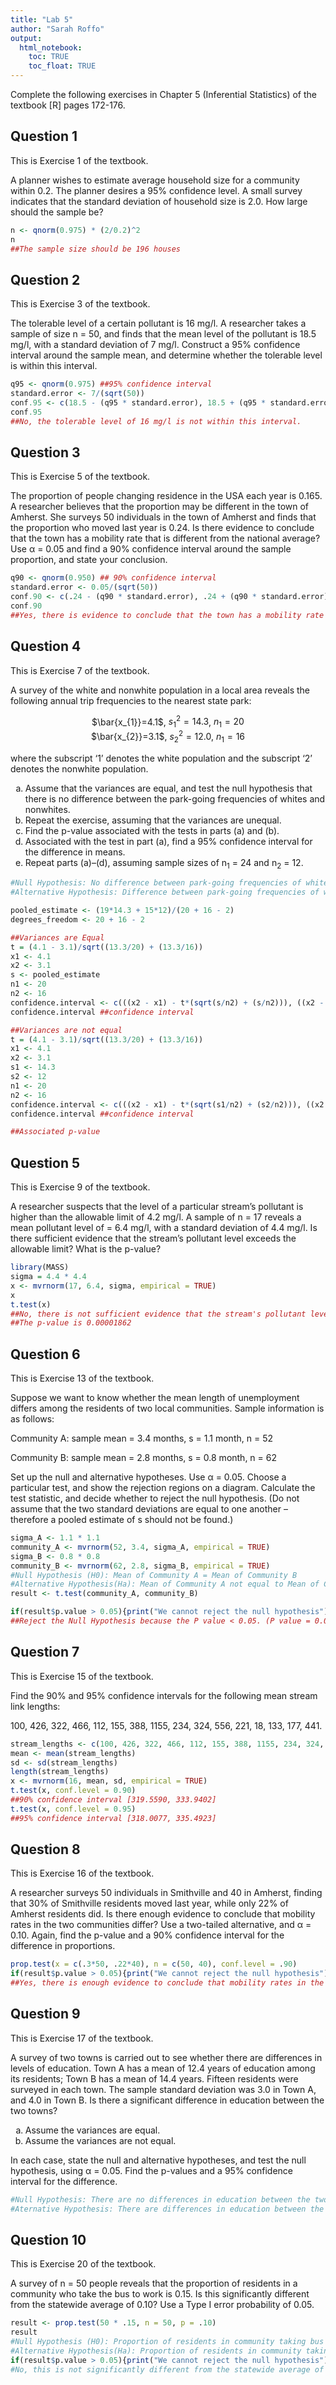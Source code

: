 ```yaml
---
title: "Lab 5"
author: "Sarah Roffo"
output:  
  html_notebook:
    toc: TRUE
    toc_float: TRUE
---
```


Complete the following exercises in Chapter 5 (Inferential Statistics) of the textbook [R] pages 172-176.

## Question 1 
This is Exercise 1 of the textbook.

A planner wishes to estimate average household size for a community within 0.2. The planner desires a 95% confidence level. A small survey indicates that the standard deviation of household size is 2.0. How large should the sample be?

```r
n <- qnorm(0.975) * (2/0.2)^2
n
##The sample size should be 196 houses
```



## Question 2 
This is Exercise 3 of the textbook.

The tolerable level of a certain pollutant is 16 mg/l. A researcher takes a sample of size n = 50, and finds that the mean level of the pollutant is 18.5 mg/l, with a standard deviation of 7 mg/l. Construct a 95% confidence interval around the sample mean, and determine whether the tolerable level is within this interval.

```r
q95 <- qnorm(0.975) ##95% confidence interval
standard.error <- 7/(sqrt(50))
conf.95 <- c(18.5 - (q95 * standard.error), 18.5 + (q95 * standard.error))
conf.95
##No, the tolerable level of 16 mg/l is not within this interval. 
```



## Question 3
This is Exercise 5 of the textbook.

The proportion of people changing residence in the USA each year is 0.165. A researcher believes that the proportion may be different in the town of Amherst. She surveys 50 individuals in the town of Amherst and finds that the proportion who moved last year is 0.24. Is there evidence to conclude that the town has a mobility rate that is different from the national average? Use α = 0.05 and find a 90% confidence interval around the sample proportion, and state your conclusion.

```r
q90 <- qnorm(0.950) ## 90% confidence interval
standard.error <- 0.05/(sqrt(50))
conf.90 <- c(.24 - (q90 * standard.error), .24 + (q90 * standard.error))
conf.90
##Yes, there is evidence to conclude that the town has a mobility rate that is different than the national average because the national average proportion of 0.165 is not within this interval. 
```


## Question 4 
This is Exercise 7 of the textbook.

A survey of the white and nonwhite population in a local area reveals the following annual trip frequencies to the nearest state park: 

<center>$\bar{x_{1}}=4.1$,   $s_{1}^{2} = 14.3$, $n_{1} = 20$</center>

<center>$\bar{x_{2}}=3.1$,   $s_{2}^{2} = 12.0$, $n_{1} = 16$</center>

where the subscript ‘1’ denotes the white population and the subscript ‘2’ denotes the nonwhite population. 

<ol type="a">
  <li>Assume that the variances are equal, and test the null hypothesis that there is no difference between the park-going frequencies of whites and nonwhites. </li>
  <li>Repeat the exercise, assuming that the variances are unequal. </li>
  <li>Find the p-value associated with the tests in parts (a) and (b). </li>
  <li>Associated with the test in part (a), find a 95% confidence interval for the difference in means. </li>
  <li>Repeat parts (a)–(d), assuming sample sizes of n<sub>1</sub> = 24 and n<sub>2</sub> = 12. </li>
</ol>


```r

#Null Hypothesis: No difference between park-going frequencies of whites and nonwhites
#Alternative Hypothesis: Difference between park-going frequencies of whites and nonwhites

pooled_estimate <- (19*14.3 + 15*12)/(20 + 16 - 2)
degrees_freedom <- 20 + 16 - 2

##Variances are Equal
t = (4.1 - 3.1)/sqrt((13.3/20) + (13.3/16))
x1 <- 4.1
x2 <- 3.1
s <- pooled_estimate
n1 <- 20
n2 <- 16
confidence.interval <- c(((x2 - x1) - t*(sqrt(s/n2) + (s/n2))), ((x2 - x1) + t*(sqrt(s/n2) + (s/n2))))
confidence.interval ##confidence interval

##Variances are not equal
t = (4.1 - 3.1)/sqrt((13.3/20) + (13.3/16))
x1 <- 4.1
x2 <- 3.1
s1 <- 14.3
s2 <- 12
n1 <- 20
n2 <- 16
confidence.interval <- c(((x2 - x1) - t*(sqrt(s1/n2) + (s2/n2))), ((x2 - x1) + t*(sqrt(s1/n2) + (s2/n2))))
confidence.interval ##confidence interval

##Associated p-value

```

## Question 5
This is Exercise 9 of the textbook.

A researcher suspects that the level of a particular stream’s pollutant is higher than the allowable limit of 4.2 mg/l. A sample of n = 17 reveals a mean pollutant level of = 6.4 mg/l, with a standard deviation of 4.4 mg/l. Is there sufficient evidence that the stream’s pollutant level exceeds the allowable limit? What is the p-value?

```r
library(MASS)
sigma = 4.4 * 4.4
x <- mvrnorm(17, 6.4, sigma, empirical = TRUE)
x
t.test(x)
##No, there is not sufficient evidence that the stream's pollutant level exceeds the allowable limit because the allowable limit of 4.2 mg/l is within the 95% confidenceinterval [4.137729, 8.662271]
##The p-value is 0.00001862
```


## Question 6
This is Exercise 13 of the textbook.

Suppose we want to know whether the mean length of unemployment differs among the residents of two local communities. Sample information is as follows: 

Community A: sample mean = 3.4 months,  s = 1.1 month,  n = 52 

Community B: sample mean = 2.8 months, s = 0.8 month,  n = 62 

Set up the null and alternative hypotheses. Use α = 0.05. Choose a particular test, and show the rejection regions on a diagram. Calculate the test statistic, and decide whether to reject the null hypothesis. (Do not assume that the two standard deviations are equal to one another – therefore a pooled estimate of s should not be found.)

```r
sigma_A <- 1.1 * 1.1
community_A <- mvrnorm(52, 3.4, sigma_A, empirical = TRUE)
sigma_B <- 0.8 * 0.8
community_B <- mvrnorm(62, 2.8, sigma_B, empirical = TRUE)
#Null Hypothesis (H0): Mean of Community A = Mean of Community B
#Alternative Hypothesis(Ha): Mean of Community A not equal to Mean of Community B
result <- t.test(community_A, community_B)

if(result$p.value > 0.05){print("We cannot reject the null hypothesis")} else {print("We reject the null hypothesis")}
##Reject the Null Hypothesis because the P value < 0.05. (P value = 0.0015)
```


## Question 7
This is Exercise 15 of the textbook.

Find the 90% and 95% confidence intervals for the following mean stream link lengths: 

100, 426, 322, 466, 112, 155, 388, 1155, 234, 324, 556, 221, 18, 133, 177, 441.
```r
stream_lengths <- c(100, 426, 322, 466, 112, 155, 388, 1155, 234, 324, 556, 221, 18, 133, 177, 441)
mean <- mean(stream_lengths)
sd <- sd(stream_lengths)
length(stream_lengths)
x <- mvrnorm(16, mean, sd, empirical = TRUE)
t.test(x, conf.level = 0.90)
##90% confidence interval [319.5590, 333.9402]
t.test(x, conf.level = 0.95)
##95% confidence interval [318.0077, 335.4923]
```


## Question 8
This is Exercise 16 of the textbook.

A researcher surveys 50 individuals in Smithville and 40 in Amherst, finding that 30% of Smithville residents moved last year, while only 22% of Amherst residents did. Is there enough evidence to conclude that mobility rates in the two communities differ? Use a two-tailed alternative, and α = 0.10. Again, find the p-value and a 90% confidence interval for the difference in proportions.

```r
prop.test(x = c(.3*50, .22*40), n = c(50, 40), conf.level = .90)
if(result$p.value > 0.05){print("We cannot reject the null hypothesis")} else {print("We reject the null hypothesis")}
##Yes, there is enough evidence to conclude that mobility rates in the two communities differ.
```


## Question 9
This is Exercise 17 of the textbook.

A survey of two towns is carried out to see whether there are differences in levels of education. Town A has a mean of 12.4 years of education among its residents; Town B has a mean of 14.4 years. Fifteen residents were surveyed in each town. The sample standard deviation was 3.0 in Town A, and 4.0 in Town B. Is there a significant difference in education between the two towns?

<ol type="a">
  <li>Assume the variances are equal. </li>
  <li>Assume the variances are not equal. </li>
</ol>

In each case, state the null and alternative hypotheses, and test the null hypothesis, using α = 0.05. Find the p-values and a 95% confidence interval for the difference.

```r
#Null Hypothesis: There are no differences in education between the two towns
#Aternative Hypothesis: There are differences in education between the two towns

```

## Question 10
This is Exercise 20 of the textbook.

A survey of n = 50 people reveals that the proportion of residents in a community who take the bus to work is 0.15. Is this significantly different from the statewide average of 0.10? Use a Type I error probability of 0.05.
```r
result <- prop.test(50 * .15, n = 50, p = .10)
result
#Null Hypothesis (H0): Proportion of residents in community taking bus to work is equal to statewide average
#Alternative Hypothesis(Ha): Proportion of residents in community taking bus to work is different than the statewide average
if(result$p.value > 0.05){print("We cannot reject the null hypothesis")} else {print("We reject the null hypothesis")}
#No, this is not significantly different from the statewide average of 0.10
```

